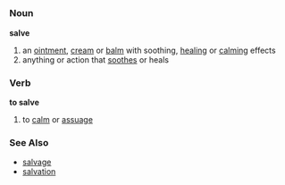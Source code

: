 =={{en}}==
===Noun===
'''salve'''
#an [[ointment]], [[cream]] or [[balm]] with soothing, [[heal]]ing or [[calm]]ing effects
#anything or action that [[soothe]]s or heals

===Verb===
'''to salve'''
#to [[calm]] or [[assuage]]

===See Also===
*[[salvage]]
*[[salvation]]